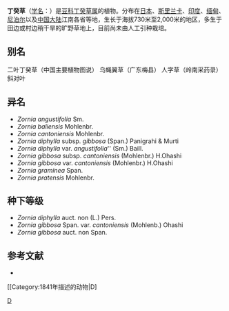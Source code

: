 {{Speciesbox 
| taxon = Zornia gibbosa
| authority = Spanog., 1841
| image = Grass-like Zornia (5025401798).jpg
}}
'''丁癸草'''（[[学名|学名]]：{{lang|la|''Zornia gibbosa''}}）是[[豆科|豆科]][[丁癸草属|丁癸草属]]的植物。分布在[[日本|日本]]、[[斯里兰卡|斯里兰卡]]、[[印度|印度]]、[[缅甸|缅甸]]、[[尼泊尔|尼泊尔]]以及[[中国大陆|中国大陆]]江南各省等地，生长于海拔730米至2,000米的地区，多生于田边或村边稍干旱的旷野草地上，目前尚未由人工引种栽培。

== 别名 ==
二叶丁癸草（中国主要植物图说） 乌蝇翼草（广东梅县） 人字草（岭南采药录） 斜对叶

== 异名 ==
* ''Zornia angustifolia'' Sm.
* ''Zornia baliensis'' Mohlenbr.
* ''Zornia cantoniensis'' Mohlenbr.
* ''Zornia diphylla'' subsp. ''gibbosa'' (Span.) Panigrahi & Murti
* ''Zornia diphylla'' var. ''angustifolia'''' (Sm.) Baill.
* ''Zornia gibbosa'' subsp. ''cantoniensis'' (Mohlenbr.) H.Ohashi
* ''Zornia gibbosa'' var. ''cantoniensis'' (Mohlenbr.) H.Ohashi
* ''Zornia graminea'' Span.
* ''Zornia pratensis'' Mohlenbr.

== 种下等级 ==
* ''Zornia diphylla'' auct. non (L.) Pers.
* ''Zornia gibbosa'' Span. var. ''cantoniensis'' (Mohlenb.) Ohashi
* ''Zornia gibbosa'' auct. non Span.

== 参考文献 ==
<div class="references-small">
* {{cite web| url =http://www.bioinfo.cn/db05/KmzwSpecies.php?action=view&id=16718| title =丁癸草| work =《中国高等植物数据库全库》| publisher =中国科学院微生物研究所| author =昆明植物研究所| accessdate =2009-02-19| deadurl =yes| archiveurl =https://web.archive.org/web/20160305040324/http://www.bioinfo.cn/db05/KmzwSpecies.php?action=view&id=16718| archivedate =2016-03-05}}
</div>
{{Taxonbar|from=Q10864364}}

[[Category:丁癸草属|D]]
[[Category:1841年描述的动物|D]